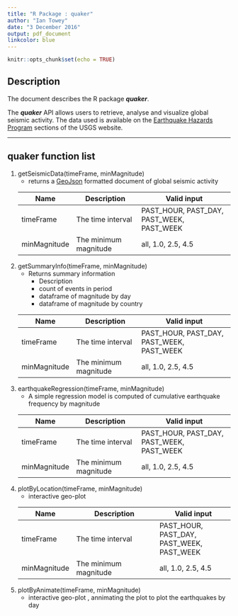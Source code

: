 ```yaml
---
title: "R Package : quaker"
author: "Ian Towey"
date: "3 December 2016"
output: pdf_document
linkcolor: blue
---
```


```r
knitr::opts_chunk$set(echo = TRUE)
```

## Description

The document describes the R package **_quaker_**.

The **_quaker_** API allows users to retrieve, analyse and visualize global seismic activity. The data used is available on the [Earthquake Hazards Program](http://earthquake.usgs.gov/earthquakes/feed/v1.0/geojson.php) sections of the USGS website. 


***
## quaker function list

1. getSeismicData(timeFrame, minMagnitude)
    + returns a [GeoJson](http://geojson.org/) formatted document of global seismic activity

    |Name           |  Description            | Valid input    
    ----------------|-------------------------|-------------------------------------
    |  timeFrame    |  The time interval      | PAST_HOUR, PAST_DAY, PAST_WEEK, PAST_WEEK
    |  minMagnitude |  The minimum magnitude  | all, 1.0, 2.5, 4.5
    
2. getSummaryInfo(timeFrame, minMagnitude)
    + Returns summary information
      * Description
      * count of events in period
      * dataframe of magnitude by day
      * dataframe of magnitude by country

    |Name           |  Description            | Valid input    
    ----------------|-------------------------|-------------------------------------
    |  timeFrame    |  The time interval      | PAST_HOUR, PAST_DAY, PAST_WEEK, PAST_WEEK
    |  minMagnitude |  The minimum magnitude  | all, 1.0, 2.5, 4.5
                          
3. earthquakeRegression(timeFrame, minMagnitude)
    + A simple regression model is computed of cumulative earthquake frequency by magnitude 

    |Name           |  Description            | Valid input    
    ----------------|-------------------------|-------------------------------------
    |  timeFrame    |  The time interval      | PAST_HOUR, PAST_DAY, PAST_WEEK, PAST_WEEK
    |  minMagnitude |  The minimum magnitude  | all, 1.0, 2.5, 4.5

4. plotByLocation(timeFrame, minMagnitude)
    + interactive geo-plot 
    
    |Name           |  Description                    | Valid input    
    ----------------|---------------------------------|-----------------------------
    |  timeFrame    |  The time interval              | PAST_HOUR, PAST_DAY, PAST_WEEK, PAST_WEEK
    |  minMagnitude |  The minimum magnitude          | all, 1.0, 2.5, 4.5

5. plotByAnimate(timeFrame, minMagnitude)
    + interactive geo-plot , annimating the plot to plot the earthquakes by day

